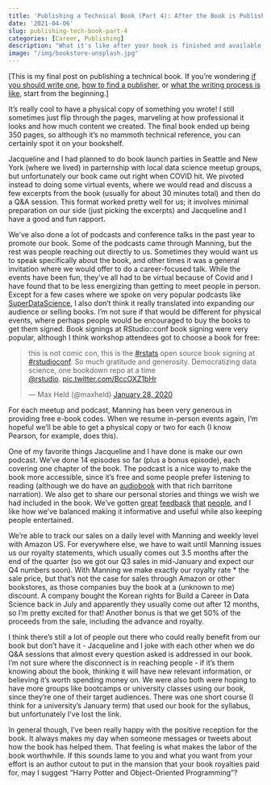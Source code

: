 ```yaml
---
title: 'Publishing a Technical Book (Part 4): After the Book is Published'
date: '2021-04-06'
slug: publishing-tech-book-part-4
categories: [Career, Publishing]
description: "What it's like after your book is finished and available in the wild."
image: "/img/bookstore-unsplash.jpg"
---
```


<!-- 
cover img: https://unsplash.com/photos/sfL_QOnmy00
artist: Janko Ferlič 
licence: unsplash free-to-use 
-->

[This is my final post on publishing a technical book. If you're wondering [if you should write one](https://hookedondata.org/publishing-tech-book-part-1/), [how to find a publisher](https://hookedondata.org/publishing-tech-book-part-2/), or [what the writing process is like](https://hookedondata.org/publishing-tech-book-part-3/), start from the beginning.]

It’s really cool to have a physical copy of something you wrote! I still sometimes just flip through the pages, marveling at how professional it looks and how much content we created. The final book ended up being 350 pages, so although it's no mammoth technical reference, you can certainly spot it on your bookshelf. 

Jacqueline and I had planned to do book launch parties in Seattle and New York (where we lived) in parternship with local data science meetup groups, but unfortunately our book came out right when COVID hit. We pivoted instead to doing some virtual events, where we would read and discuss a few excerpts from the book (usually for about 30 minutes total) and then do a Q&A session. This format worked pretty well for us; it involves minimal preparation on our side (just picking the excerpts) and Jacqueline and I have a good and fun rapport. 

We’ve also done a lot of podcasts and conference talks in the past year to promote our book. Some of the podcasts came through Manning, but the rest was people reaching out directly to us. Sometimes they would want us to speak specifically about the book, and other times it was a general invitation where we would offer to do a career-focused talk. While the events have been fun, they’ve all had to be virtual because of Covid and I have found that to be less energizing than getting to meet people in person. Except for a few cases where we spoke on very popular podcasts like [SuperDataScience](https://www.superdatascience.com/podcast), I also don’t think it really translated into expanding our audience or selling books. I'm not sure if that would be different for physical events, where perhaps people would be encouraged to buy the books to get them signed. Book signings  at RStudio::conf book signing were very popular, although I think workshop attendees got to choose a book for free: 

<blockquote class="twitter-tweet"><p lang="en" dir="ltr">this is not comic con, this is the <a href="https://twitter.com/hashtag/rstats?src=hash&amp;ref_src=twsrc%5Etfw">#rstats</a> open source book signing at <a href="https://twitter.com/hashtag/rstudioconf?src=hash&amp;ref_src=twsrc%5Etfw">#rstudioconf</a>. So much gratitude and generosity. Democratizing data science, one bookdown repo at a time<br> <a href="https://twitter.com/rstudio?ref_src=twsrc%5Etfw">@rstudio</a>. <a href="https://t.co/BccOXZ1bHr">pic.twitter.com/BccOXZ1bHr</a></p>&mdash; Max Held (@maxheld) <a href="https://twitter.com/maxheld/status/1221985368657952769?ref_src=twsrc%5Etfw">January 28, 2020</a></blockquote> <script async src="https://platform.twitter.com/widgets.js" charset="utf-8"></script>

For each meetup and podcast, Manning has been very generous in providing free e-book codes. When we resume in-person events again, I’m hopeful we’ll be able to get a physical copy or two for each (I know Pearson, for example, does this). 

One of my favorite things Jacqueline and I have done is make our own podcast. We’ve done 14 episodes so far (plus a bonus episode), each covering one chapter of the book. The podcast is a nice way to make the book more accessible, since it’s free and some people prefer listening to reading (although we do have an [audiobook](https://livebook.manning.com/book/build-a-career-in-data-science/chapter-1?origin=product-liveaudio-upsell) with that rich barritone narration). We also get to share our personal stories and things we wish we had included in the book. We've gotten [great](https://twitter.com/nic_crane/status/1359861793787695118?s=20) [feedback](https://twitter.com/PipingHotData/status/1379005669756579843?s=20) [that](https://twitter.com/so_xinteresting/status/1370713947968581637?s=20) [people](https://www.linkedin.com/feed/update/urn:li:activity:6783060201911193600/), and I like how we've balanced making it informative and useful while also keeping people entertained.

We're able to track our sales on a daily level with Manning and weekly level with Amazon US. For everywhere else, we have to wait until Manning issues us our royalty statements, which usually comes out 3.5 months after the end of the quarter (so we got our Q3 sales in mid-January and expect our Q4 numbers soon). With Manning we make exactly our royalty rate * the sale price, but that's not the case for sales through Amazon or other bookstores, as those companies buy the book at a (unknown to me) discount. A company bought the Korean rights for Build a Career in Data Science back in July and apparently they usually come out after 12 months, so I'm pretty excited for that! Another bonus is that we get 50% of the proceeds from the sale, including the advance and royalty. 

I think there’s still a lot of people out there who could really benefit from our book but don’t have it - Jacqueline and I joke with each other when we do Q&A sessions that almost every question asked is addressed in our book. I’m not sure where the disconnect is in reaching people - if it’s them knowing about the book, thinking it will have new relevant information, or believing it’s worth spending money on. We were also both were hoping to have more groups like bootcamps or university classes using our book, since they're one of their target audiences. There was one short course (I think for a university's January term) that used our book for the syllabus, but unfortunately I've lost the link. 

In general though, I’ve been really happy with the positive reception for the book. It always makes my day when someone messages or tweets about how the book has helped them. That feeling is what makes the labor of the book worthwhile. If this sounds lame to you and what you want from your effort is an author cutout to put in the mansion that your book royalties paid for, may I suggest “Harry Potter and Object-Oriented Programming”?
